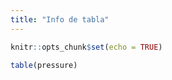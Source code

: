 ```yaml
---
title: "Info de tabla"
---
```


```r
knitr::opts_chunk$set(echo = TRUE)
```
```r
table(pressure)
```


